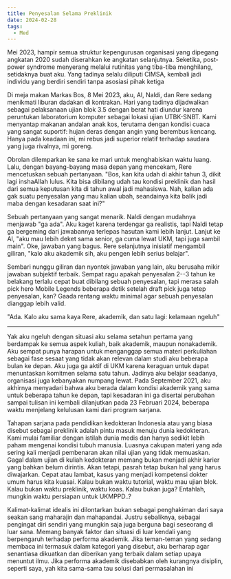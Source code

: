 ```yaml
---
title: Penyesalan Selama Preklinik
date: 2024-02-28
tags:
  - Med
---
```


Mei 2023, hampir semua struktur kepengurusan organisasi yang dipegang angkatan 2020 sudah diserahkan ke angkatan selanjutnya. Seketika, post-power syndrome menyerang melalui rutinitas yang tiba-tiba menghilang, setidaknya buat aku. Yang tadinya selalu diliputi CIMSA, kembali jadi individu yang berdiri sendiri tanpa asosiasi pihak ketiga

Di meja makan Markas Bos, 8 Mei 2023, aku, Al, Naldi, dan Rere sedang menikmati liburan dadakan di kontrakan. Hari yang tadinya dijadwalkan sebagai pelaksanaan ujian blok 3.5 dengan berat hati diundur karena peruntukan laboratorium komputer sebagai lokasi ujian UTBK-SNBT. Kami menyantap makanan andalan anak kos, terutama dengan kondisi cuaca yang sangat suportif: hujan deras dengan angin yang berembus kencang. Hanya pada keadaan ini, mi rebus jadi superior relatif terhadap saudara yang juga rivalnya, mi goreng.

Obrolan dilemparkan ke sana ke mari untuk menghabiskan waktu luang. Lalu, dengan bayang-bayang masa depan yang mencekam, Rere mencetuskan sebuah pertanyaan. "Bos, kan kita udah di akhir tahun 3, dikit lagi inshaAllah lulus. Kita bisa dibilang udah tau kondisi preklinik dan hasil dari semua keputusan kita di tahun awal jadi mahasiswa. Nah, kalian ada gak suatu penyesalan yang mau kalian ubah, seandainya kita balik jadi maba dengan kesadaran saat ini?"

Sebuah pertanyaan yang sangat menarik. Naldi dengan mudahnya menjawab "ga ada". Aku kaget karena terdengar ga realistis, tapi Naldi tetap ga bergeming dari jawabannya terlepas hasutan kami lebih lanjut. Lanjut ke Al, "aku mau lebih deket sama senior, ga cuma lewat UKM, tapi juga sambil main". Oke, jawaban yang bagus. Rere selanjutnya inisiatif mengambil giliran, "kalo aku akademik sih, aku pengen lebih serius belajar".

Sembari nunggu giliran dan nyontek jawaban yang lain, aku berusaha mikir jawaban subjektif terbaik. Sempat ragu apakah penyesalan 2--3 tahun ke belakang terlalu cepat buat dibilang sebuah penyesalan, tapi merasa salah pick hero Mobile Legends beberapa detik setelah draft pick juga tetep penyesalan, kan? Gaada rentang waktu minimal agar sebuah penyesalan dianggap lebih valid. 

"Ada. Kalo aku sama kaya Rere, akademik, dan satu lagi: kelamaan ngeluh"

***

Yak aku ngeluh dengan situasi aku selama setahun pertama yang berdampak ke semua aspek kuliah, baik akademik, maupun nonakademik. Aku sempat punya harapan untuk menganggap semua materi perkuliahan sebagai fase sesaat yang tidak akan relevan dalam studi aku beberapa bulan ke depan. Aku juga ga aktif di UKM karena keraguan untuk dapat menuntaskan komitmen selama satu tahun. Jadinya aku belajar seadanya, organisasi juga kebanyakan numpang lewat. Pada September 2021, aku akhirnya menyadari bahwa aku berada dalam kondisi akademik yang sama untuk beberapa tahun ke depan, tapi kesadaran ini ga disertai perubahan sampai tulisan ini kembali dilanjutkan pada 23 Februari 2024, beberapa waktu menjelang kelulusan kami dari program sarjana.

Tahapan sarjana pada pendidikan kedokteran Indonesia atau yang biasa disebut sebagai preklinik adalah pintu masuk menuju dunia kedokteran. Kami mulai familiar dengan istilah dunia medis dan hanya sedikit lebih paham mengenai kondisi tubuh manusia. Luasnya cakupan materi yang ada sering kali menjadi pembenaran akan nilai ujian yang tidak memuaskan. Gagal dalam ujian di kuliah kedokteran memang bukan menjadi akhir karier yang bahkan belum dirintis. Akan tetapi, pasrah tetap bukan hal yang harus diwajarkan. Cepat atau lambat, kasus yang menjadi kompetensi dokter umum harus kita kuasai. Kalau bukan waktu tutorial, waktu mau ujian blok. Kalau bukan waktu preklinik, waktu koas. Kalau bukan juga? Entahlah, mungkin waktu persiapan untuk UKMPPD..?

Kalimat-kalimat idealis ini dilontarkan bukan sebagai penghakiman dari saya seakan sang maharajin dan mahapandai. Justru sebaliknya, sebagai pengingat diri sendiri yang mungkin saja juga berguna bagi seseorang di luar sana. Memang banyak faktor dan situasi di luar kendali yang berpengaruh terhadap performa akademik. Jika teman-teman yang sedang membaca ini termasuk dalam kategori yang disebut, aku berharap agar senantiasa dikuatkan dan diberikan yang terbaik dalam setiap upaya menuntut ilmu. Jika performa akademik disebabkan oleh kurangnya disiplin, seperti saya, yah kita sama-sama tau solusi dari permasalahan ini